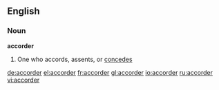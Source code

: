 ==English==
===Noun===
'''accorder'''
# {{rare}} One who accords, assents, or [[concedes]]

[[de:accorder]]
[[el:accorder]]
[[fr:accorder]]
[[gl:accorder]]
[[io:accorder]]
[[ru:accorder]]
[[vi:accorder]]
